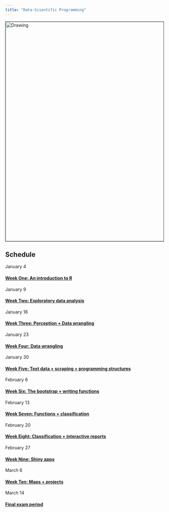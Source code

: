 ```yaml
---
title: "Data-Scientific Programming"
---
```


<img src="./_assets/pipeline.png" alt="Drawing" style="width: 700px;" border="1"/>

## Schedule

January 4

#### [Week One: An introduction to R](week01.html)

January 9

#### [Week Two: Exploratory data analysis](week02.html)

January 16

#### [Week Three: Perception + Data wrangling](week03.html)

January 23

#### [Week Four: Data wrangling](week04.html)

January 30

#### [Week Five: Text data + scraping + programming structures](week05.html)

February 6

#### [Week Six: The bootstrap + writing functions](week06.html)

February 13

#### [Week Seven: Functions + classification](week07.html)

February 20

#### [Week Eight: Classification + interactive reports](week08.html)

February 27

#### [Week Nine: Shiny apps](week09.html)

March 6

#### [Week Ten: Maps + projects](week10.html)

March 14

#### [Final exam period](finals.html)
